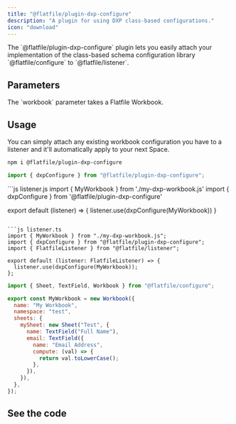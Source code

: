 ```yaml
---
title: "@flatfile/plugin-dxp-configure"
description: "A plugin for using DXP class-based configurations."
icon: "download"
---
```


<CardGroup cols={1}>
  <Card title="@flatfile/plugin-dxp-configure" icon="download">
    The `@flatfile/plugin-dxp-configure` plugin lets you easily attach your
    implementation of the class-based schema configuration library
    `@flatfile/configure` to `@flatfile/listener`.
  </Card>
</CardGroup>

## Parameters

<ParamField path="workbook" type="Workbook">
  The `workbook` parameter takes a Flatfile Workbook.
</ParamField>

## Usage

You can simply attach any existing workbook configuration you have to a listener and it'll automatically apply to your next Space.

```bash install
npm i @flatfile/plugin-dxp-configure
```

```js import
import { dxpConfigure } from "@flatfile/plugin-dxp-configure";
```

<CodeGroup>
```js listener.js
import { MyWorkbook } from './my-dxp-workbook.js'
import { dxpConfigure } from '@flatfile/plugin-dxp-configure'

export default (listener) => {
  listener.use(dxpConfigure(MyWorkbook))
}
```

```js listener.ts
import { MyWorkbook } from "./my-dxp-workbook.js";
import { dxpConfigure } from "@flatfile/plugin-dxp-configure";
import { FlatfileListener } from "@flatfile/listener";

export default (listener: FlatfileListener) => {
  listener.use(dxpConfigure(MyWorkbook));
};
```

</CodeGroup>

```js my-dxp-workbook.js
import { Sheet, TextField, Workbook } from "@flatfile/configure";

export const MyWorkbook = new Workbook({
  name: "My Workbook",
  namespace: "test",
  sheets: {
    mySheet: new Sheet("Test", {
      name: TextField("Full Name"),
      email: TextField({
        name: "Email Address",
        compute: (val) => {
          return val.toLowerCase();
        },
      }),
    }),
  },
});
```

## See the code

<CardGroup cols={2}>
  <Card
    title="@flatfile/plugin-dxp-configure"
    href="https://github.com/FlatFilers/flatfile-plugins/tree/main/plugins/dxp-configure"
    icon="github"
  ></Card>
</CardGroup>
